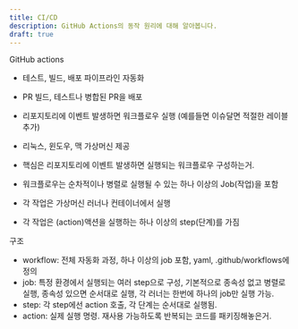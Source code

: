 ```yaml
---
title: CI/CD
description: GitHub Actions의 동작 원리에 대해 알아봅니다.
draft: true
---
```


GitHub actions

- 테스트, 빌드, 배포 파이프라인 자동화
- PR 빌드, 테스트나 병합된 PR을 배포
- 리포지토리에 이벤트 발생하면 워크플로우 실행 (예를들면 이슈달면 적절한 레이블 추가)
- 리눅스, 윈도우, 맥 가상머신 제공

- 핵심은 리포지토리에 이벤트 발생하면 실행되는 워크플로우 구성하는거.
- 워크플로우는 순차적이나 병렬로 실행될 수 있는 하나 이상의 Job(작업)을 포함
- 각 작업은 가상머신 러너나 컨테이너에서 실행
- 각 작업은 (action)액션을 실행하는 하나 이상의 step(단계)를 가짐

구조
- workflow: 전체 자동화 과정, 하나 이상의 job 포함, yaml, .github/workflows에 정의
- job: 특정 환경에서 실행되는 여러 step으로 구성, 기본적으로 종속성 없고 병렬로 실행, 종속성 있으면 순서대로 실행, 각 러너는 한번에 하나의 job만 실행 가능.
- step: 각 step에선 action 호출, 각 단계는 순서대로 실행됨. 
- action: 실제 실행 명령. 재사용 가능하도록 반복되는 코드를 패키징해놓은거.
